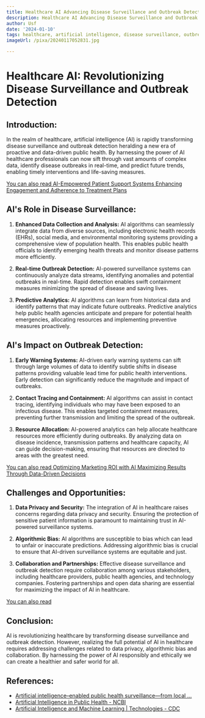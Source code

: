 ```yaml
---
title: Healthcare AI Advancing Disease Surveillance and Outbreak Detection
description: Healthcare AI Advancing Disease Surveillance and Outbreak Detection
author: Usf
date: '2024-01-10'
tags: healthcare, artificial intelligence, disease surveillance, outbreak detection
imageUrl: /pixa/20240117052831.jpg

---
```

# Healthcare AI: Revolutionizing Disease Surveillance and Outbreak Detection

## Introduction: 
In the realm of healthcare, artificial intelligence (AI)  is rapidly transforming disease surveillance and outbreak  detection heralding a new era of proactive and data-driven public health.  By harnessing the power of AI healthcare  professionals can now sift through vast amounts of complex data, identify disease outbreaks in real-time, and predict future trends, enabling timely interventions and  life-saving measures.

[You can also read AI-Empowered Patient Support Systems  Enhancing  Engagement and  Adherence to Treatment Plans](AI-Empowered%20Patient%20Support%20Systems%20Enhancing%20Engagement%20and%20Adherence%20to%20Treatment%20Plans)


## AI's Role in Disease Surveillance:

1. **Enhanced Data Collection  and Analysis:**
   AI  algorithms can seamlessly integrate data from diverse sources, including  electronic health records (EHRs), social media, and environmental  monitoring systems providing a comprehensive view  of population health. This enables public health officials to identify emerging health threats and monitor disease patterns more  efficiently.

2. **Real-time Outbreak Detection:**
    AI-powered surveillance systems can  continuously  analyze data streams, identifying anomalies and  potential outbreaks in real-time. Rapid detection enables swift  containment measures minimizing the spread of disease and saving lives.

3.  **Predictive Analytics:**
   AI algorithms can learn from historical data  and identify patterns that may  indicate future outbreaks. Predictive analytics help public health agencies anticipate and prepare for potential health emergencies, allocating resources and implementing preventive measures proactively.

##  AI's Impact on Outbreak Detection:

1.  **Early Warning Systems:**
   AI-driven early warning systems can sift through large volumes of data to identify subtle  shifts in disease patterns providing valuable lead time for public health interventions. Early  detection can significantly reduce the magnitude and impact of outbreaks.

2.  **Contact Tracing  and Containment:**
   AI algorithms can assist in contact tracing, identifying individuals  who may have been exposed to an infectious disease. This enables  targeted containment measures, preventing further transmission and limiting the spread of the  outbreak.

3. **Resource Allocation:**
   AI-powered  analytics can help allocate healthcare resources more efficiently during  outbreaks. By analyzing data on disease  incidence, transmission patterns and healthcare capacity, AI  can guide decision-making, ensuring that resources are directed to areas with  the greatest need.

[You can also read Optimizing Marketing ROI with AI Maximizing Results Through Data-Driven Decisions](Optimizing%20Marketing%20ROI%20with%20AI%20Maximizing%20Results%20Through%20Data-Driven%20Decisions)


## Challenges and Opportunities:

1. **Data Privacy and Security:**
   The integration of  AI in  healthcare raises concerns  regarding data privacy and security. Ensuring  the protection of sensitive patient information is paramount to maintaining  trust in AI-powered surveillance  systems.

2. **Algorithmic Bias:**
   AI algorithms are susceptible  to bias which can  lead to unfair or inaccurate predictions. Addressing algorithmic bias is crucial to ensure that AI-driven surveillance systems are equitable and just.

3. **Collaboration and  Partnerships:**
   Effective disease surveillance and outbreak  detection require collaboration among various stakeholders, including healthcare providers, public  health agencies,  and  technology companies. Fostering partnerships and open data sharing are essential for maximizing  the impact of AI in healthcare.

[You can also read ]()


## Conclusion:

AI is revolutionizing healthcare by transforming disease surveillance and outbreak detection. However,  realizing the full potential of AI in healthcare requires addressing challenges related to data privacy, algorithmic bias and collaboration. By harnessing the power of AI responsibly and ethically we can create a healthier and safer world for all.

## References:
- [Artificial intelligence–enabled public health surveillance—from local ...](https://www.ncbi.nlm.nih.gov/pmc/articles/PMC7484813/)
- [Artificial Intelligence in Public Health - NCBI](https://www.ncbi.nlm.nih.gov/pmc/articles/PMC10383160/)
- [Artificial Intelligence and Machine Learning | Technologies - CDC](https://www.cdc.gov/surveillance/data-modernization/technologies/ai-ml.html)
